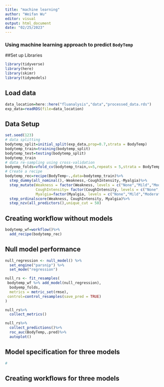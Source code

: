 ```yaml
---
title: "machine learning"
author: "Weifan Wu"
editor: visual
output: html_document
date: "02/25/2023"
---
```

### Using machine learning approach to predict `BodyTemp`
##Set up Libraries
```r
library(tidyverse)
library(here)
library(skimr)
library(tidymodels)
```

## Load data
```r
data_location=here::here("fluanalysis","data","processed_data.rds")
exp_data=readRDS(file=data_location)
```

## Data Setup
```r
set.seed(123)
# data splitting
bodytemp_split=initial_split(exp_data,prop=0.7,strata = BodyTemp)
bodytemp_train=training(bodytemp_split)
bodytemp_test=testing(bodytemp_split)
bodytemp_train
# data re-sampling using cross-validation
bodyemp_folds=vfold_cv(bodytemp_train,v=5,repeats = 5,strata = BodyTemp)
# Create a recipe
bodytemp_rec=recipe(BodyTemp~.,data=bodytemp_train)%>%
  step_dummy(all_nominal(),-Weakness,-CoughIntensity,-Myalgia)%>%
  step_mutate(Weakness = factor(Weakness, levels = c("None","Mild","Moderate","Severe"), ordered = TRUE),
              CoughIntensity= factor(CoughIntensity, levels = c("None","Mild","Moderate","Severe"), ordered = TRUE),
              Myalgia=factor(Myalgia, levels = c("None","Mild","Moderate","Severe"), ordered = TRUE)) %>%
  step_ordinalscore(Weakness, CoughIntensity, Myalgia)%>%
  step_nzv(all_predictors(),unique_cut = 50)
```
## Creating workflow without models
```r
bodytemp_wf=workflow()%>%
  add_recipe(bodytemp_rec)
```

## Null model performance
```r
null_regression <- null_model() %>%
  set_engine("parsnip") %>%
  set_mode("regression")

null_rs <- fit_resamples(
 bodytemp_wf %>% add_model(null_regression),
  bodyemp_folds,
  metrics = metric_set(rmse),
 control=control_resamples(save_pred = TRUE)
)

null_rs%>%
  collect_metrics()

null_rs%>%
  collect_predictions()%>%
  roc_auc(BodyTemp,.pred)%>%
  autoplot()
```

## Model specification for three models
```r
# 
```

## Creating workflows for three models
```r

```

